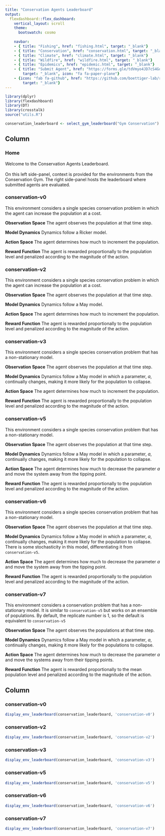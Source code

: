 ```yaml
---
title: "Conservation Agents Leaderboard"
output:
  flexdashboard::flex_dashboard:
    vertical_layout: scroll
    theme: 
      bootswatch: cosmo
      
    navbar:
    - { title: "Fishing", href: "fishing.html", target: "_blank"}
    - { title: "Conservation", href: "conservation.html", target: "_blank"}
    - { title: "Climate", href: "climate.html", target: "_blank"}
    - { title: "Wildfire", href: "wildfire.html", target: "_blank"}
    - { title: "Epidemics", href: "epidemic.html", target: "_blank"}
    - { title: "Submit Agent", href: "https://forms.gle/tdVmyo4JD7cS4Goo7", 
        target: "_blank", icon: "fa fa-paper-plane"}
    - {icon: "fab fa-github", href: "https://github.com/boettiger-lab/rl-leaderboard",
        target: "_blank"}
---
```

```r
library(dplyr)
library(flexdashboard)
library(DT)
library(crosstalk)
source("utils.R")

conservation_leaderboard <- select_gym_leaderboard("Gym Conservation")
```   


Column {.tabset}
-------------------------------------
   
### Home

Welcome to the Conservation Agents Leaderboard.<br /><br />On this left side-panel, context is provided for the environments from the Conservation Gym. The right side-panel hosts the leaderboard where submitted agents are evaluated.

### conservation-v0

This environment considers a single species conservation problem in which the agent can increase the population at a cost.

**Observation Space** The agent observes the population at that time step.

**Model Dynamics** Dynamics follow a Ricker model.

**Action Space** The agent determines how much to increment the population. 

**Reward Function** The agent is rewarded proportionally to the population level and penalized according to the magnitude of the action.


### conservation-v2

This environment considers a single species conservation problem in which the agent can increase the population at a cost.

**Observation Space** The agent observes the population at that time step.

**Model Dynamics** Dynamics follow a May model.

**Action Space** The agent determines how much to increment the population. 

**Reward Function** The agent is rewarded proportionally to the population level and penalized according to the magnitude of the action.


### conservation-v3

This environment considers a single species conservation problem that has a non-stationary model. 

**Observation Space** The agent observes the population at that time step.

**Model Dynamics** Dynamics follow a May model in which a parameter, $a$, continually changes, making it more likely for the population to collapse.

**Action Space** The agent determines how much to increment the population.

**Reward Function** The agent is rewarded proportionally to the population level and penalized according to the magnitude of the action.

### conservation-v5

This environment considers a single species conservation problem that has a non-stationary model. 

**Observation Space** The agent observes the population at that time step.

**Model Dynamics** Dynamics follow a May model in which a parameter, $a$, continually changes, making it more likely for the population to collapse.

**Action Space** The agent determines how much to decrease the parameter $a$ and move the system away from the tipping point.

**Reward Function** The agent is rewarded proportionally to the population level and penalized according to the magnitude of the action.

### conservation-v6

This environment considers a single species conservation problem that has a non-stationary model. 

**Observation Space** The agent observes the population at that time step.

**Model Dynamics** Dynamics follow a May model in which a parameter, $a$, continually changes, making it more likely for the population to collapse. There is some stochasticity in this model, differentiating it from `conservation-v5`.

**Action Space** The agent determines how much to decrease the parameter $a$ and move the system away from the tipping point.

**Reward Function** The agent is rewarded proportionally to the population level and penalized according to the magnitude of the action.

### conservation-v7

This environment considers a conservation problem that has a non-stationary model. It is similar to `conservation-v5` but works on an ensemble of populations. By default, the replicate number is 1, so the default is equivalent to `conservation-v5`

**Observation Space** The agent observes the populations at that time step.

**Model Dynamics** Dynamics follow a May model in which a parameter, $a$, continually changes, making it more likely for the populations to collapse.

**Action Space** The agent determines how much to decrease the parameter $a$ and move the systems away from their tipping points.

**Reward Function** The agent is rewarded proportionally to the mean population level and penalized according to the magnitude of the action.

Column {.tabset}
-------------------------------------
   
### conservation-v0

```r
display_env_leaderboard(conservation_leaderboard, 'conservation-v0')
```


### conservation-v2

```r
display_env_leaderboard(conservation_leaderboard, 'conservation-v2')
```


### conservation-v3

```r
display_env_leaderboard(conservation_leaderboard, 'conservation-v3')
```



### conservation-v5

```r
display_env_leaderboard(conservation_leaderboard, 'conservation-v5')
```


### conservation-v6

```r
display_env_leaderboard(conservation_leaderboard, 'conservation-v6')
```


### conservation-v7

```r
display_env_leaderboard(conservation_leaderboard, 'conservation-v7')
```


